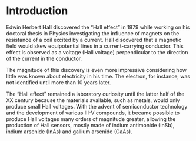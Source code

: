 # Introduction


Edwin Herbert Hall discovered the “Hall effect” in 1879 while working on his doctoral thesis in Physics investigating the influence of magnets on the resistance of a coil excited by a current. Hall discovered that a magnetic field would skew equipotential lines in a current-carrying conductor. This effect is observed as a voltage (Hall voltage) perpendicular to the direction of the current in the conductor.

The magnitude of this discovery is even more impressive considering how little was known about electricity in his time. The electron, for instance, was not identified until more than 10 years later.

The “Hall effect” remained a laboratory curiosity until the latter half of the XX century because the materials available, such as metals, would only produce small Hall voltages. With the advent of semiconductor technology and the development of various III-V compounds, it became possible to produce Hall voltages many orders of magnitude greater, allowing the production of Hall sensors, mostly made of indium antimonide ($\mathrm{InSb}$), indium arsenide ($\mathrm{InAs}$) and gallium arsenide ($\mathrm{GaAs}$).
